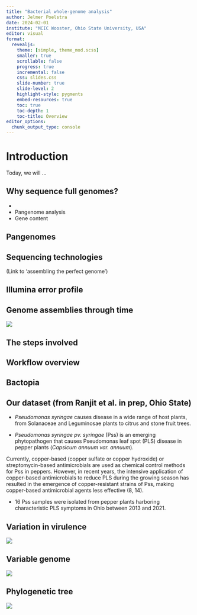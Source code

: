 ```yaml
---
title: "Bacterial whole-genome analysis"
author: Jelmer Poelstra
date: 2024-02-01
institute: "MCIC Wooster, Ohio State University, USA"
editor: visual
format:
  revealjs:
    theme: [simple, theme_mod.scss]
    smaller: true
    scrollable: false
    progress: true
    incremental: false
    css: slides.css
    slide-number: true
    slide-level: 2
    highlight-style: pygments
    embed-resources: true
    toc: true
    toc-depth: 1
    toc-title: Overview
editor_options: 
  chunk_output_type: console
---
```


# Introduction

Today, we will ...

## Why sequence full genomes?

- 
- Pangenome analysis
- Gene content

## Pangenomes

## Sequencing technologies

(Link to 'assembling the perfect genome')

## Illumina error profile

## Genome assemblies through time

![](img/lit_nrgenomes.png)

## The steps involved

## Workflow overview

## Bactopia

## Our dataset (from Ranjit et al. in prep, Ohio State)

- _Pseudomonas syringae_ causes disease in a wide range of host plants,
  from Solanaceae and Leguminosae plants to citrus and stone fruit trees.

- _Pseudomonas syringae pv. syringae_ (Pss) is an emerging phytopathogen that causes
  Pseudomonas leaf spot (PLS) disease in pepper plants (_Capsicum annuum var. annuum_). 
  
Currently, copper-based (copper sulfate or copper hydroxide) or streptomycin-based antimicrobials are used as chemical control methods for Pss in peppers.
However, in recent years, the intensive application of copper-based antimicrobials to reduce PLS during the growing season has resulted in the emergence of copper-resistant strains of Pss, making copper-based antimicrobial agents less effective (8, 14).

- 16 Pss samples were isolated from pepper plants harboring characteristic PLS symptoms
  in Ohio between 2013 and 2021.
  
## Variation in virulence

![](img/pss_cfu.png)

## Variable genome

![](img/pss_variablegenome.png)

## Phylogenetic tree

![](img/tree.core_phylogroup.png)
